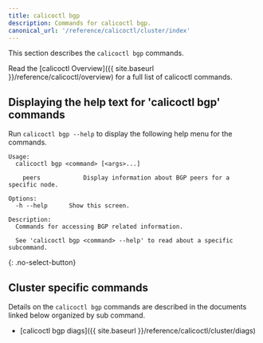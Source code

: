 ```yaml
---
title: calicoctl bgp
description: Commands for calicoctl bgp. 
canonical_url: '/reference/calicoctl/cluster/index'
---
```


This section describes the `calicoctl bgp` commands.

Read the [calicoctl Overview]({{ site.baseurl }}/reference/calicoctl/overview)
for a full list of calicoctl commands.

## Displaying the help text for 'calicoctl bgp' commands

Run `calicoctl bgp --help` to display the following help menu for the
commands.

```
Usage:
  calicoctl bgp <command> [<args>...]

    peers            Display information about BGP peers for a specific node.

Options:
  -h --help      Show this screen.

Description:
  Commands for accessing BGP related information.

  See 'calicoctl bgp <command> --help' to read about a specific subcommand.
```
{: .no-select-button}

## Cluster specific commands

Details on the `calicoctl bgp` commands are described in the documents linked below
organized by sub command.

-  [calicoctl bgp diags]({{ site.baseurl }}/reference/calicoctl/cluster/diags)
